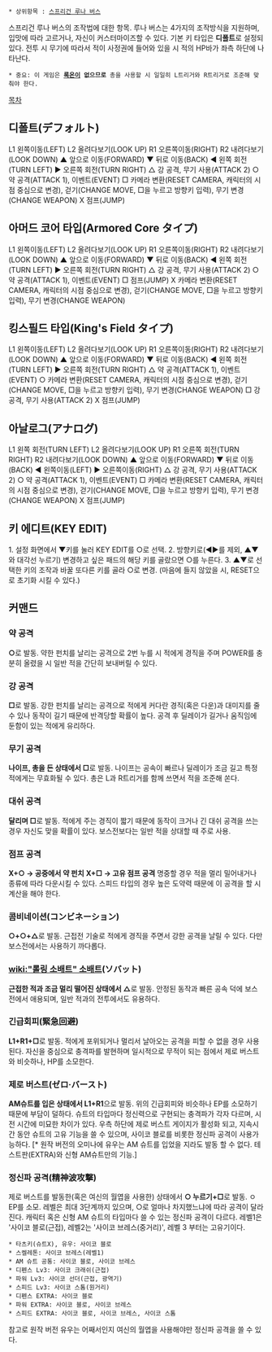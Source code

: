  * 상위항목 : [[스프리건 루나 버스]]

스프리건 루나 버스의 조작법에 대한 항목.
루나 버스는 4가지의 조작방식을 지원하며, 입맛에 따라 고르거나, 자신이 커스터마이즈할 수 있다. 기본 키 타입은 '''디폴트'''로 설정되있다.
전투 시 무기에 따라서 적이 사정권에 들어와 있을 시 적의 HP바가 좌측 하단에 나타난다.
 * 중요: 이 게임은 '''[[록온]]이 없으므로''' 총을 사용할 시 일일히 L트리거와 R트리거로 조준해 맞춰야 한다.


[[목차]]
== 디폴트(デフォルト) ==
L1 왼쪽이동(LEFT)
L2 올려다보기(LOOK UP)
R1 오른쪽이동(RIGHT)
R2 내려다보기(LOOK DOWN)
▲ 앞으로 이동(FORWARD)
▼ 뒤로 이동(BACK)
◀ 왼쪽 회전(TURN LEFT)
▶ 오른쪽 회전(TURN RIGHT)
△ 강 공격, 무기 사용(ATTACK 2)
○ 약 공격(ATTACK 1), 이벤트(EVENT)
□ 카메라 변환(RESET CAMERA, 캐릭터의 시점 중심으로 변경), 걷기(CHANGE MOVE, □을 누르고 방향키 입력), 무기 변경(CHANGE WEAPON)
Ⅹ 점프(JUMP)

== 아머드 코어 타입(Armored Core タイプ) ==
L1 왼쪽이동(LEFT)
L2 올려다보기(LOOK UP)
R1 오른쪽이동(RIGHT)
R2 내려다보기(LOOK DOWN)
▲ 앞으로 이동(FORWARD)
▼ 뒤로 이동(BACK)
◀ 왼쪽 회전(TURN LEFT)
▶ 오른쪽 회전(TURN RIGHT)
△ 강 공격, 무기 사용(ATTACK 2)
○ 약 공격(ATTACK 1), 이벤트(EVENT)
□ 점프(JUMP)
Ⅹ 카메라 변환(RESET CAMERA, 캐릭터의 시점 중심으로 변경), 걷기(CHANGE MOVE, □을 누르고 방향키 입력), 무기 변경(CHANGE WEAPON)

== 킹스필드 타입(King's Field タイプ) ==
L1 왼쪽이동(LEFT)
L2 올려다보기(LOOK UP)
R1 오른쪽이동(RIGHT)
R2 내려다보기(LOOK DOWN)
▲ 앞으로 이동(FORWARD)
▼ 뒤로 이동(BACK)
◀ 왼쪽 회전(TURN LEFT)
▶ 오른쪽 회전(TURN RIGHT)
△ 약 공격(ATTACK 1), 이벤트(EVENT)
○ 카메라 변환(RESET CAMERA, 캐릭터의 시점 중심으로 변경), 걷기(CHANGE MOVE, □을 누르고 방향키 입력), 무기 변경(CHANGE WEAPON)
□ 강 공격, 무기 사용(ATTACK 2)
Ⅹ 점프(JUMP)

== 아날로그(アナログ) ==
L1 왼쪽 회전(TURN LEFT)
L2 올려다보기(LOOK UP)
R1 오른쪽 회전(TURN RIGHT)
R2 내려다보기(LOOK DOWN)
▲ 앞으로 이동(FORWARD)
▼ 뒤로 이동(BACK)
◀ 왼쪽이동(LEFT)
▶ 오른쪽이동(RIGHT)
△ 강 공격, 무기 사용(ATTACK 2)
○ 약 공격(ATTACK 1), 이벤트(EVENT)
□ 카메라 변환(RESET CAMERA, 캐릭터의 시점 중심으로 변경), 걷기(CHANGE MOVE, □을 누르고 방향키 입력), 무기 변경(CHANGE WEAPON)
Ⅹ 점프(JUMP)

== 키 에디트(KEY EDIT) ==
1. 설정 화면에서 ▼키를 눌러 KEY EDIT를 ○로 선택.
2. 방향키로(◀▶를 제외, ▲▼와 대각선 누르기) 변경하고 싶은 패드의 해당 키를 골랐으면 ○를 누른다.
3. ▲▼로 선택한 키의 조작과 바꿀 또다른 키를 골라 ○로 변경.
(마음에 들지 않았을 시, RESET으로 초기화 시킬 수 있다.) 

== 커맨드 ==
=== 약 공격 ===
'''○'''로 발동. 약한 펀치를 날리는 공격으로 2번 누를 시 적에게 경직을 주며 POWER를 충분히 올렸을 시 일반 적을 간단히 보내버릴 수 있다.

=== 강 공격 ===
'''□'''로 발동. 강한 펀치를 날리는 공격으로 적에게 커다란 경직(혹은 다운)과 대미지를 줄 수 있나 동작이 길기 때문에 반격당할 확률이 높다. 공격 후 딜레이가 길거나 움직임에 둔함이 있는 적에게 유리하다.

=== 무기 공격 ===
'''나이프, 총을 든 상태에서 □'''로 발동.
나이프는 공속이 빠르나 딜레이가 조금 길고 특정 적에게는 무효화될 수 있다. 총은 L과 R트리거를 함께 쓰면서 적을 조준해 쏜다.

=== 대쉬 공격 ===
'''달리며 □'''로 발동.
적에게 주는 경직이 짧기 때문에 동작이 크거나 긴 대쉬 공격을 쓰는 경우 자신도 맞을 확률이 있다. 보스전보다는 일반 적을 상대할 때 주로 사용.

=== 점프 공격 ===
'''X+○ → 공중에서 약 펀치'''
'''X+□ → 고유 점프 공격'''
명중할 경우 적을 멀리 밀어내거나 종류에 따라 다운시킬 수 있다. 스피드 타입의 경우 높은 도약력 때문에 이 공격을 할 시 계산을 해야 한다.


=== 콤비네이션(コンビネーション) ===
'''○+○+△'''로 발동.
근접전 기술로 적에게 경직을 주면서 강한 공격을 날릴 수 있다.
다만 보스전에서는 사용하기 까다롭다.

=== [[wiki:"롤링 소배트" 소배트]](ソバット) ===
'''근접한 적과 조금 멀리 떨어진 상태에서 △'''로 발동.
안정된 동작과 빠른 공속 덕에 보스전에서 애용되며, 일반 적과의 전투에서도 유용하다.

=== 긴급회피(緊急回避) ===
'''L1+R1+□'''로 발동.
적에게 포위되거나 멀리서 날아오는 공격을 피할 수 없을 경우 사용된다.
자신을 중심으로 충격파를 발현하며 일시적으로 무적이 되는 점에서 제로 버스트와 비슷하나, HP를 소모한다.

=== 제로 버스트(ゼロ·バースト) ===
'''AM슈트를 입은 상태에서 L1+R1'''으로 발동.
위의 긴급회피와 비슷하나 EP를 소모하기 때문에 부담이 덜하다.
슈트의 타입마다 정신력으로 구현되는 충격파가 각자 다르며, 시전 시간에 미묘한 차이가 있다. 우측 하단에 제로 버스트 게이지가 활성화 되고, 지속시간 동안 슈트의 고유 기능을 쓸 수 있으며, 사이코 블로를 비롯한 정신파 공격이 사용가능하다.
[* 원작 버전의 오미나에 유우는 AM 슈트를 입었을 지라도 발동 할 수 없다. 테스트판(EXTRA)와 신형 AM슈트만의 기능.]

=== 정신파 공격(精神波攻撃) ===
제로 버스트를 발동한(혹은 여신의 월엽을 사용한) 상태에서 '''○ 누르기+□'''로 발동. ㅇEP를 소모.
레벨은 최대 3단계까지 있으며, ○로 얼마나 차지했느냐에 따라 공격이 달라진다. 캐릭터 혹은 신형 AM 슈트의 타입마다 쓸 수 있는 정신파 공격이 다르다. 
레벨1은 '사이코 블로(근접), 레벨2는 '사이코 브레스(중거리)', 레벨 3 부터는 고유기이다.
 * 타츠키(슈트X), 유우: 사이코 블로
 * 스켈레톤: 사이코 브레스(레벨1)
 * AM 슈트 공통: 사이코 블로, 사이코 브레스
 * 디펜스 Lv3: 사이코 크래쉬(근접)
 * 파워 Lv3: 사이코 선더(근접, 광역기)
 * 스피드 Lv3: 사이코 스톰(원거리)
 * 디펜스 EXTRA: 사이코 블로
 * 파워 EXTRA: 사이코 블로, 사이코 브레스
 * 스피드 EXTRA: 사이코 블로, 사이코 브레스, 사이코 스톰

참고로 원작 버전 유우는 어째서인지 여신의 월엽을 사용해야만 정신파 공격을 쓸 수 있다.
